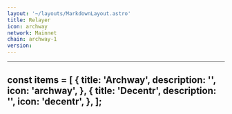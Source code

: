 ```yaml
---
layout: '~/layouts/MarkdownLayout.astro'
title: Relayer
icon: archway
network: Mainnet
chain: archway-1
version:  
---
```


---

const items = [
	{
    title: 'Archway',
		description:
			'',
		icon: 'archway',
 },
	{
		title: 'Decentr',
		description:
			'',
		icon: 'decentr',
 },
];
---
